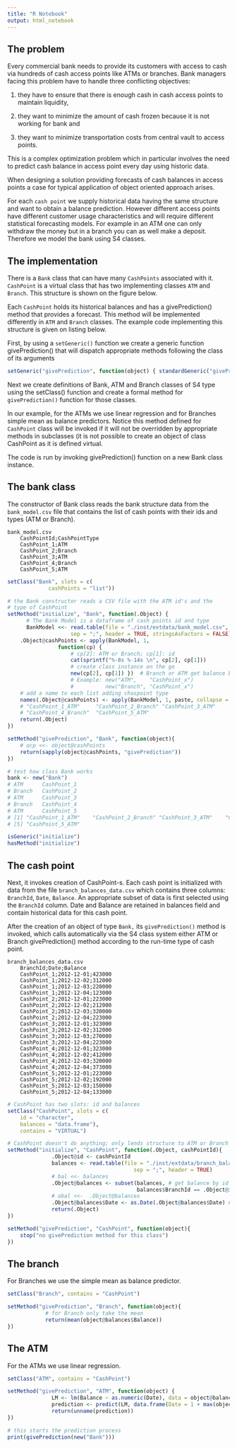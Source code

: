 ```yaml
---
title: "R Notebook"
output: html_notebook
---
```


## The problem
Every commercial bank needs to provide its customers with access to cash via hundreds of cash access points like ATMs or branches. Bank managers facing this problem have to handle three conflicting objectives: 

(1) they have to ensure that there is enough cash in cash access points to maintain liquidity, 

(2) they want to minimize the amount of cash frozen because it is not working for bank and 

(3) they want to minimize transportation costs from central vault to access points. 

This is a complex optimization problem which in particular involves the need to predict cash balance in access point every day using historic data.

When designing a solution providing forecasts of cash balances in access points a case for typical application of object oriented approach arises. 

For each `cash point` we supply historical data having the same structure and want to obtain a balance prediction. However different access points have different customer usage characteristics and will require different statistical forecasting models. For example in an ATM one can only withdraw the money but in a branch you can as well make a deposit. Therefore we model the bank using S4 classes. 


## The implementation
There is a `Bank` class that can have many `CashPoints` associated with it. `CashPoint` is a virtual class that has two implementing classes `ATM` and `Branch`. This structure is shown on the figure below. 

Each `CashPoint` holds its historical balances and has a givePrediction() method that provides a forecast. This method will be implemented differently in `ATM` and `Branch` classes. The example code implementing this structure is given on listing below. 

First, by using a `setGeneric()` function we create a generic function givePrediction() that will dispatch appropriate methods following the class of its arguments 

```r
setGeneric("givePrediction", function(object) { standardGeneric("givePrediction")})
```

Next we create definitions of Bank, ATM and Branch classes of S4 type using the setClass() function and create a formal method for `givePrediction()` function for those classes. 

In our example, for the ATMs we use linear regression and for Branches simple mean as balance predictors. Notice this method defined for `CashPoint` class will be invoked if it will not be overridden by appropriate methods in subclasses (it is not possible to create an object of class CashPoint as it is defined virtual.

The code is run by invoking givePrediction() function on a new Bank class instance. 


## The bank class
The constructor of Bank class reads the bank structure data from the `bank_model.csv` file that contains the list of cash points with their ids and types (ATM or Branch). 

    bank_model.csv
        CashPointId;CashPointType
        CashPoint_1;ATM
        CashPoint_2;Branch
        CashPoint_3;ATM
        CashPoint_4;Branch
        CashPoint_5;ATM

```r
setClass("Bank", slots = c(
             cashPoints = "list"))

# the Bank constructor reads a CSV file with the ATM id's and the
# type of CashPoint
setMethod("initialize", "Bank", function(.Object) { 
      # The Bank Model is a dataframe of cash points id and type
      BankModel <<- read.table(file = "./inst/extdata/bank_model.csv",
                    sep = ";", header = TRUE, stringsAsFactors = FALSE)
    .Object@cashPoints <- apply(BankModel, 1, 
                function(cp) {
                    # cp[2]: ATM or Branch; cp[1]: id
                    cat(sprintf("%-8s %-14s \n", cp[2], cp[1]))
                    # create class instance on the go
                    new(cp[2], cp[1]) })  # Branch or ATM get balance by id
                    # Example: new("ATM",    "CashPoint_x")
                    #          new("Branch", "CashPoint_x")
    # add a name to each list adding chaspoint type 
    names(.Object@cashPoints) <- apply(BankModel, 1, paste, collapse = "_")
    # "CashPoint_1_ATM"     "CashPoint_2_Branch" "CashPoint_3_ATM"
    # "CashPoint_4_Branch"  "CashPoint_5_ATM" 
    return(.Object)
})

setMethod("givePrediction", "Bank", function(object){
    # ocp <<- object@cashPoints
    return(sapply(object@cashPoints, "givePrediction"))
})
```

```r
# test how class Bank works
bank <- new("Bank")
# ATM      CashPoint_1    
# Branch   CashPoint_2    
# ATM      CashPoint_3    
# Branch   CashPoint_4    
# ATM      CashPoint_5    
# [1] "CashPoint_1_ATM"    "CashPoint_2_Branch" "CashPoint_3_ATM"    "CashPoint_4_Branch"
# [5] "CashPoint_5_ATM" 
```


```r
isGeneric("initialize")
hasMethod("initialize")
```


## The cash point
Next, it invokes creation of CashPoint-s. Each cash point is initialized with data from the file `branch_balances_data.csv` which contains three columns: `BranchId`, `Date`, `Balance`. 
An appropriate subset of data is first selected using the `BranchId` column. Date and Balance are retained in balances field and contain historical data for this cash point. 

After the creation of an object of type `Bank,` its `givePrediction()` method is invoked, which calls automatically via the S4 class system either ATM or Branch givePrediction() method according to the run-time type of cash point. 

    branch_balances_data.csv
        BranchId;Date;Balance
        CashPoint_1;2012-12-01;423000
        CashPoint_1;2012-12-02;312000
        CashPoint_1;2012-12-03;220000
        CashPoint_1;2012-12-04;123000
        CashPoint_2;2012-12-01;223000
        CashPoint_2;2012-12-02;212000
        CashPoint_2;2012-12-03;320000
        CashPoint_2;2012-12-04;223000
        CashPoint_3;2012-12-01;323000
        CashPoint_3;2012-12-02;312000
        CashPoint_3;2012-12-03;270000
        CashPoint_3;2012-12-04;223000
        CashPoint_4;2012-12-01;323000
        CashPoint_4;2012-12-02;412000
        CashPoint_4;2012-12-03;320000
        CashPoint_4;2012-12-04;373000
        CashPoint_5;2012-12-01;223000
        CashPoint_5;2012-12-02;192000
        CashPoint_5;2012-12-03;150000
        CashPoint_5;2012-12-04;133000

```r
# CashPoint has two slots: id and balances
setClass("CashPoint", slots = c(
    id = "character", 
    balances = "data.frame"), 
    contains = "VIRTUAL")

# CashPoint doesn't do anything; only lends structure to ATM or Branch
setMethod("initialize", "CashPoint", function(.Object, cashPointId){ 
              .Object@id <- cashPointId 
              balances <- read.table(file = "./inst/extdata/branch_balances_data.csv",
                                        sep = ";", header = TRUE)
              # bal <<- balances
              .Object@balances <- subset(balances, # get balance by id
                                         balances$BranchId == .Object@id, -BranchId) 
              # obal <<-  .Object@balances
              .Object@balances$Date <- as.Date(.Object@balances$Date) # convert to date
              return(.Object)
})

setMethod("givePrediction", "CashPoint", function(object){
    stop("no givePrediction method for this class")
})
```

## The branch
For Branches we use the simple mean as balance predictor. 
```r
setClass("Branch", contains = "CashPoint")

setMethod("givePrediction", "Branch", function(object){
            # for Branch only take the mean
            return(mean(object@balances$Balance))
})
```

## The ATM
For the ATMs we use linear regression.

```r
setClass("ATM", contains = "CashPoint")

setMethod("givePrediction", "ATM", function(object) { 
              LM <- lm(Balance ~ as.numeric(Date), data = object@balances) 
              prediction <- predict(LM, data.frame(Date = 1 + max(object@balances$Date)))
              return(unname(prediction))
})

```

```r
# this starts the prediction process
print(givePrediction(new("Bank"))) 
```

